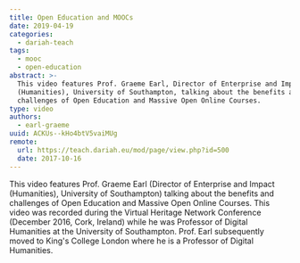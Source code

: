 ```yaml
---
title: Open Education and MOOCs
date: 2019-04-19
categories:
  - dariah-teach
tags:
  - mooc
  - open-education
abstract: >-
  This video features Prof. Graeme Earl, Director of Enterprise and Impact
  (Humanities), University of Southampton, talking about the benefits and
  challenges of Open Education and Massive Open Online Courses.
type: video
authors:
  - earl-graeme
uuid: ACKUs--kHo4btV5vaiMUg
remote:
  url: https://teach.dariah.eu/mod/page/view.php?id=500
  date: 2017-10-16
---
```


This video features Prof. Graeme Earl (Director of Enterprise and Impact
(Humanities), University of Southampton) talking about the benefits and
challenges of Open Education and Massive Open Online Courses. This video was
recorded during the Virtual Heritage Network Conference (December 2016, Cork,
Ireland) while he was Professor of Digital Humanities at the University of
Southampton. Prof. Earl subsequently moved to King's College London where he is
a Professor of Digital Humanities.

<VideoCard
  title="DH in Practice"
  subtitle="Open Education and MOOCs"
  id="YlnLbWygSB0"
  image="assets/images/cms/posts/open-education-and-moocs/graeme-earl.jpg"
/>

